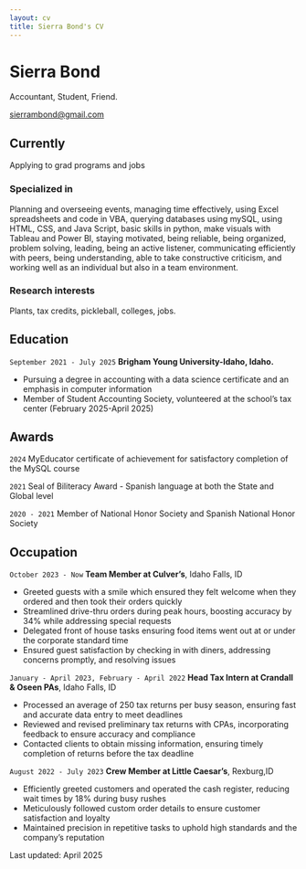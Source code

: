 ```yaml
---
layout: cv
title: Sierra Bond's CV
---
```

# Sierra Bond
Accountant, Student, Friend.

<div id="webaddress">
<a href="sierrambond@gmail.com">sierrambond@gmail.com</a>

## Currently

Applying to grad programs and jobs

### Specialized in

Planning and overseeing events, managing time effectively, using Excel spreadsheets and code in VBA, querying databases using mySQL, using HTML, CSS, and Java Script, basic skills in python, make visuals with Tableau and Power BI, staying motivated, being reliable, being organized, problem solving, leading, being an active listener, communicating efficiently with peers, being understanding, able to take constructive criticism, and working well as an individual but also in a team environment.

### Research interests

Plants, tax credits, pickleball, colleges, jobs.

## Education

`September 2021 - July 2025`
__Brigham Young University-Idaho, Idaho.__

- Pursuing a degree in accounting with a data science certificate and an emphasis in computer information
- Member of Student Accounting Society, volunteered at the school’s tax center (February 2025-April 2025)

## Awards

`2024`
MyEducator certificate of achievement for satisfactory completion of the MySQL course

`2021`
Seal of Biliteracy Award - Spanish language at both the State and Global level

`2020 - 2021`
Member of National Honor Society and Spanish National Honor Society

## Occupation

`October 2023 - Now`
__Team Member at Culver's__, Idaho Falls, ID

- Greeted guests with a smile which ensured they felt welcome when they ordered and then took their orders quickly
- Streamlined drive-thru orders during peak hours, boosting accuracy by 34% while addressing special requests
- Delegated front of house tasks ensuring food items went out at or under the corporate standard time
- Ensured guest satisfaction by checking in with diners, addressing concerns promptly, and resolving issues

`January - April 2023, February - April 2022`
__Head Tax Intern at Crandall & Oseen PAs__, Idaho Falls, ID

- Processed an average of 250 tax returns per busy season, ensuring fast and accurate data entry to meet deadlines
- Reviewed and revised preliminary tax returns with CPAs, incorporating feedback to ensure accuracy and compliance
- Contacted clients to obtain missing information, ensuring timely completion of returns before the tax deadline

`August 2022 - July 2023`
__Crew Member at Little Caesar's__, Rexburg,ID

- Efficiently greeted customers and operated the cash register, reducing wait times by 18% during busy rushes
- Meticulously followed custom order details to ensure customer satisfaction and loyalty
- Maintained precision in repetitive tasks to uphold high standards and the company’s reputation



<!-- ### Footer -->

Last updated: April 2025